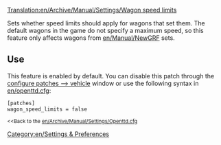[[Translation:en/Archive/Manual/Settings/Wagon speed limits]]


Sets whether speed limits should apply for wagons that set them. The default wagons in the game do not specify a maximum speed, so this feature only affects wagons from [[en/Manual/NewGRF]] sets.

== Use ==

This feature is enabled by default. You can disable this patch through the [[en/Archive/Manual/Settings/Advanced Settings/Vehicles#Enable wagon speed limits|configure patches --> vehicle]] window or use the following syntax in [[en/openttd.cfg]]:

 [patches]
 wagon_speed_limits = false
<small><<Back to the [[en/Archive/Manual/Settings/Openttd.cfg]]</small>
[[Category:en/Settings & Preferences]]